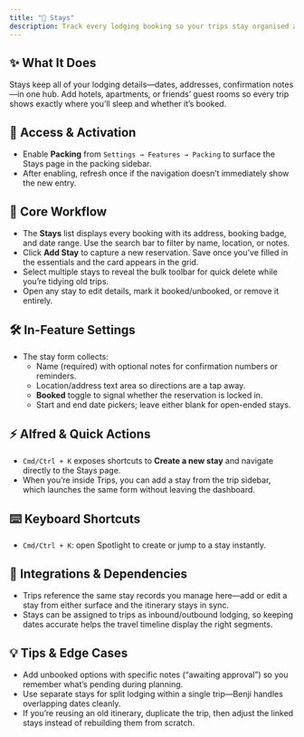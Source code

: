 ```yaml
---
title: "🏨 Stays"
description: Track every lodging booking so your trips stay organised and easy to review
---
```


## ✨ What It Does

Stays keep all of your lodging details—dates, addresses, confirmation notes—in one hub. Add hotels, apartments, or friends’ guest rooms so every trip shows exactly where you’ll sleep and whether it’s booked.

## 🚪 Access & Activation

- Enable **Packing** from `Settings → Features → Packing` to surface the Stays page in the packing sidebar.
- After enabling, refresh once if the navigation doesn’t immediately show the new entry.

## 🧭 Core Workflow

- The **Stays** list displays every booking with its address, booking badge, and date range. Use the search bar to filter by name, location, or notes.
- Click **Add Stay** to capture a new reservation. Save once you’ve filled in the essentials and the card appears in the grid.
- Select multiple stays to reveal the bulk toolbar for quick delete while you’re tidying old trips.
- Open any stay to edit details, mark it booked/unbooked, or remove it entirely.

## 🛠️ In-Feature Settings

- The stay form collects:
  - Name (required) with optional notes for confirmation numbers or reminders.
  - Location/address text area so directions are a tap away.
  - **Booked** toggle to signal whether the reservation is locked in.
  - Start and end date pickers; leave either blank for open-ended stays.

## ⚡ Alfred & Quick Actions

- `Cmd/Ctrl + K` exposes shortcuts to **Create a new stay** and navigate directly to the Stays page.
- When you’re inside Trips, you can add a stay from the trip sidebar, which launches the same form without leaving the dashboard.

## ⌨️ Keyboard Shortcuts

- `Cmd/Ctrl + K`: open Spotlight to create or jump to a stay instantly.

## 🔗 Integrations & Dependencies

- Trips reference the same stay records you manage here—add or edit a stay from either surface and the itinerary stays in sync.
- Stays can be assigned to trips as inbound/outbound lodging, so keeping dates accurate helps the travel timeline display the right segments.

## 💡 Tips & Edge Cases

- Add unbooked options with specific notes (“awaiting approval”) so you remember what’s pending during planning.
- Use separate stays for split lodging within a single trip—Benji handles overlapping dates cleanly.
- If you’re reusing an old itinerary, duplicate the trip, then adjust the linked stays instead of rebuilding them from scratch.
